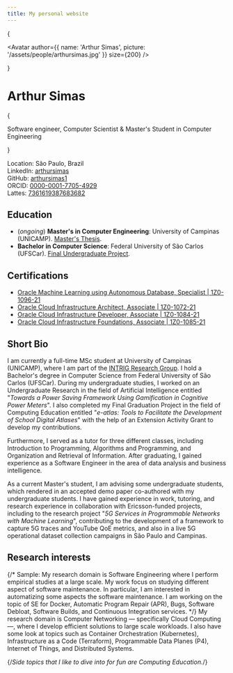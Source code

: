```yaml
---
title: My personal website
---
```



<PageHead />

<style jsx global>{`
body {
  --bg-color-radial: #ddd;
  --bg-size: 50px;
  background: fixed 0 0 / var(--bg-size) var(--bg-size) radial-gradient(var(--bg-color-radial) 1px, transparent 0),
    fixed calc(var(--bg-size) / 2) calc(var(--bg-size) / 2) / var(--bg-size) var(--bg-size) radial-gradient(var(--bg-color-radial) 1px, transparent 0);
}
.dark body {
  --bg-color-radial: #333;
}
`}</style>

{<div className='flex items-center flex-shrink-0 justify-center my-8'>
  <Avatar author={{ name: 'Arthur Simas', picture: '/assets/people/arthursimas.jpg' }} size={200} />
</div>}

<h1 className="text-center font-extrabold text-4xl md:text-5xl">Arthur Simas</h1>

{<div className="mx-auto max-w-full w-[880px] text-center px-4 my-10">
  <p className="mb-2 text-gray-600 text-xl md:text-2xl">
    Software engineer, Computer Scientist & Master's Student in Computer Engineering
  </p>
</div>}

Location: São Paulo, Brazil\
LinkedIn: [arthursimas](https://linkedin.com/in/arthursimas)\
GitHub: [arthursimas1](https://github.com/arthursimas1)\
ORCID: [0000-0001-7705-4929](https://orcid.org/0000-0001-7705-4929)\
Lattes: [7361619387683682](https://lattes.cnpq.br/7361619387683682)

## Education

- (_ongoing_) **Master's in Computer Engineering**: University of Campinas (UNICAMP). [Master's Thesis](/research/kubernetes-net-offload).
- **Bachelor in Computer Science**: Federal University of São Carlos (UFSCar). [Final Undergraduate Project](/research/e-atlas).

## Certifications

- [Oracle Machine Learning using Autonomous Database, Specialist | 1Z0-1096-21](https://catalog-education.oracle.com/pls/certview/sharebadge?id=8E116F0905B36B7A451160C97E50FD3338897490423A2FAB720714E3773D4E5C)
- [Oracle Cloud Infrastructure Architect, Associate | 1Z0-1072-21](https://catalog-education.oracle.com/pls/certview/sharebadge?id=524B3C7AD33D679479957E56D1930C901D3B5A2D31E1496A603D218D31D0D7CF)
- [Oracle Cloud Infrastructure Developer, Associate | 1Z0-1084-21](https://catalog-education.oracle.com/pls/certview/sharebadge?id=7FE12A9024E9B73A0EE767CB5E86F3F77B9E4E5F4EAC88DE69E59E1F16C90156)
- [Oracle Cloud Infrastructure Foundations, Associate | 1Z0-1085-21](https://catalog-education.oracle.com/pls/certview/sharebadge?id=10F713BE1C9BD91D09CB8D553B9208E4F32E8771038CC2F01CCCCBD2DAABA4F1)


## Short Bio

I am currently a full-time MSc student at University of Campinas (UNICAMP), where I am part of the [INTRIG Research Group](https://intrig.dca.fee.unicamp.br/). I hold a Bachelor's degree in Computer Science from Federal University of São Carlos (UFSCar). During my undergraduate studies, I worked on an Undergraduate Research in the field of Artificial Intelligence entitled "_Towards a Power Saving Framework Using Gamification in Cognitive Power Meters_". I also completed my Final Graduation Project in the field of Computing Education entitled "_e-atlas: Tools to Facilitate the Development of School Digital Atlases_" with the help of an Extension Activity Grant to develop my contributions.

Furthermore, I served as a tutor for three different classes, including Introduction to Programming, Algorithms and Programming, and Organization and Retrieval of Information. After graduating, I gained experience as a Software Engineer in the area of data analysis and business intelligence.

As a current Master's student, I am advising some undergraduate students, which rendered in an accepted demo paper co-authored with my undergraduate students. I have gained experience in work, tutoring, and research experience in collaboration with Ericsson-funded projects, including to the research project "_5G Services in Programmable Networks with Machine Learning_", contributing to the development of a framework to capture 5G traces and YouTube QoE metrics, and also in a live 5G operational dataset collection campaigns in São Paulo and Campinas.

## Research interests
{/* Sample: My research domain is Software Engineering where I perform empirical studies at a large scale. My work focus on studying different aspect of software maintenance. In particular, I am interested in automatizing some aspects the software maintenance. I am working on the topic of SE for Docker, Automatic Program Repair (APR), Bugs, Software Debloat, Software Builds, and Continuous Integration services. */}
My research domain is Computer Networking &mdash; specifically Cloud Computing &mdash;, where I develop efficient solutions to large scale workloads. I also have some look at topics such as Container Orchestration (Kubernetes), Infrastructure as a Code (Terraform), Programmable Data Planes (P4), Internet of Things, and Distributed Systems.

{/*Side topics that I like to dive into for fun are Computing Education.*/}
